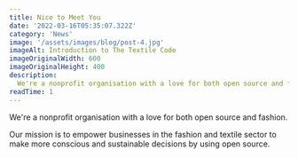 ```yaml
---
title: Nice to Meet You
date: '2022-03-16T05:35:07.322Z'
category: 'News'
image: '/assets/images/blog/post-4.jpg'
imageAlt: Introduction to The Textile Code
imageOriginalWidth: 600
imageOriginalHeight: 400
description:
  We're a nonprofit organisation with a love for both open source and fashion. Our mission is to empower businesses in the fashion and textile sector to make more conscious and sustainable decisions by using open source.
readTime: 1
---
```


We're a nonprofit organisation with a love for both open source and fashion. 

Our mission is to empower businesses in the fashion and textile sector to make more conscious and sustainable decisions by using open source.

